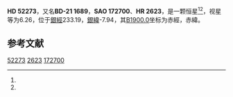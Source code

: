 {{Starbox begin
| name = HD 52273
}}
{{Starbox observe
| epoch = [[J2000.0|J2000.0]]
| constell = {{星座名待查}}<ref name=SIMBAD>{{cite web
 | url=http://simbad.u-strasbg.fr/simbad/sim-id?Ident=HR+2623
 | title =Pulsating variable Star
 | publisher=Centre de Données astronomiques de Strasbourg
 | work=SIMBAD
 | accessdate=2012-07-13}}</ref><ref name=DATA>{{cite web
 | url=http://vizier.u-strasbg.fr/viz-bin/VizieR-5?-out.add=.&-source=5050&-corr=PK=HR&-out.max=9999&HR=2623
 | title=VizieR Detailed Page
 | accessdate=2012-07-13
 | archive-date=2016-03-05
 | archive-url=https://web.archive.org/web/20160305023132/http://vizier.u-strasbg.fr/viz-bin/VizieR-5?-out.add=.&-source=5050&-corr=PK=HR&-out.max=9999&HR=2623
 | dead-url=no
 }}</ref>
| 星官 = 
| ra = {{RA|6|59|39.3}}<ref name=SIMBAD /><ref name=DATA />
| dec = {{DEC|-21|36|12}}<ref name=SIMBAD /><ref name=DATA />
| appmag_v = 6.26<ref name=SIMBAD /><ref name=DATA />
}}
{{Starbox character
| class = B2-3IV-V:<ref name=SIMBAD /><ref name=DATA />
| b-v = -0.15<ref name=SIMBAD /><ref name=DATA />
| u-b = -0.78<ref name=SIMBAD /><ref name=DATA />
| r-i = <ref name=SIMBAD /><ref name=DATA />
| variable = 
}}
{{Starbox astrometry
| radial_v = -0.78
| prop_mo_ra = 33
| parallax = 
| p_error = 
}}
{{Starbox catalog
| names =BD-21 1689，[[SAO星表|SAO]] 172700，[[HD星表|HD]] 52273，[[HR星表|HR]] 2623}}
{{Starbox reference |Simbad=HR+2623}}
{{Starbox end}}

'''HD 52273'''，又名'''BD-21 1689'''，'''SAO 172700'''、'''HR 2623'''，是一颗恒星<ref name=SIMBAD /><ref name=DATA />，视星等为6.26，位于[[銀道座標系|銀經]]233.19，[[銀道座標系|銀緯]]-7.94，其[[B1900.0|B1900.0]]坐标为赤經{{RA|6|55|23}}，赤緯{{DEC|-21|-7.94|53}}。

== 参考文献 ==
{{reflist}}

{{star-stub}}

[[Category:HD和HDE天體|52273]]
[[Category:HR天體|2623]]
[[Category:SAO天體|172700]]
